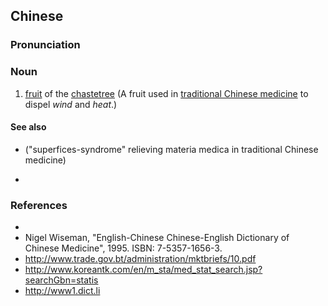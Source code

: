 {{also|蔓荆子}}
==Chinese==
{{zh-forms|s=蔓荆子}}

===Pronunciation===
{{zh-pron
|m=mànjīngzǐ
|mn=bān-keng-chí
|cat=n
}}

===Noun===
{{zh-noun}}

# [[fruit]] of the [[chastetree]] (A fruit used in [[traditional Chinese medicine]] to dispel ''wind'' and ''heat''.)

====See also====
* {{zh-l|解表藥}} ("superfices-syndrome" relieving materia medica in traditional Chinese medicine)
* {{zh-l|藥材|medicinal materials in traditional Chinese medicine}}

===References===
* {{pedialite|蔓荆子|lang=zh}}
* Nigel Wiseman, "English-Chinese Chinese-English Dictionary of Chinese Medicine", 1995. ISBN: 7-5357-1656-3.
* http://www.trade.gov.bt/administration/mktbriefs/10.pdf
* http://www.koreantk.com/en/m_sta/med_stat_search.jsp?searchGbn=statis
* http://www1.dict.li